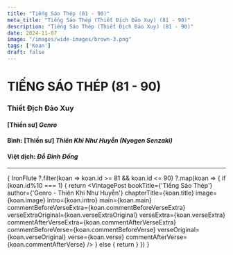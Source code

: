 ```yaml
---
title: "Tiếng Sáo Thép (81 - 90)"
meta_title: "Tiếng Sáo Thép (Thiết Địch Đảo Xuy) (81 - 90)"
description: "Tiếng Sáo Thép (Thiết Địch Đảo Xuy) (81 - 90)"
date: 2024-11-07
image: "/images/wide-images/brown-3.png"
tags: ['Koan']
draft: false
---
```



<div class="container vi-koans">

  # TIẾNG SÁO THÉP (81 - 90)
  ### Thiết Địch Đảo Xuy

  #### [Thiền sư] <em>Genro</em>

  #### Bình: [Thiền sư] <em>Thiên Khi Như Huyễn (Nyogen Senzaki)</em>

  #### Việt dịch: <em>Đỗ Đình Đồng</em>

  ***

  {
    IronFlute
      ?.filter(koan => koan.id >= 81 && koan.id <= 90)
      ?.map(koan => {
        if (koan.id%10 === 1) {
          return <VintagePost bookTitle={'Tiếng Sáo Thép'} author={'Genro - Thiên Khi Như Huyễn'}
                              chapterTitle={koan.title} image={koan.image}
                              intro={koan.intro} main={koan.main}
                              commentBeforeVerseExtra={koan.commentBeforeVerseExtra}
                              verseExtraOriginal={koan.verseExtraOriginal}
                              verseExtra={koan.verseExtra}
                              commentAfterVerseExtra={koan.commentAfterVerseExtra}
                              commentBeforeVerse={koan.commentBeforeVerse}
                              verseOriginal={koan.verseOriginal}
                              verse={koan.verse}
                              commentAfterVerse={koan.commentAfterVerse}
          />
        } else {
          return <VintagePost chapterTitle={koan.title} image={koan.image}
                              intro={koan.intro} main={koan.main}
                              commentBeforeVerseExtra={koan.commentBeforeVerseExtra}
                              verseExtraOriginal={koan.verseExtraOriginal}
                              verseExtra={koan.verseExtra}
                              commentAfterVerseExtra={koan.commentAfterVerseExtra}
                              commentBeforeVerse={koan.commentBeforeVerse}
                              verseOriginal={koan.verseOriginal}
                              verse={koan.verse}
                              commentAfterVerse={koan.commentAfterVerse}
          />
        }
      })
  }

</div>
